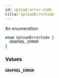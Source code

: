 ```yaml
---
id: upload-error-code
title: UploadErrorCode
---
```


An enumeration.

```graphql
enum UploadErrorCode {
  GRAPHQL_ERROR
}
```

### Values

#### `GRAPHQL_ERROR`
